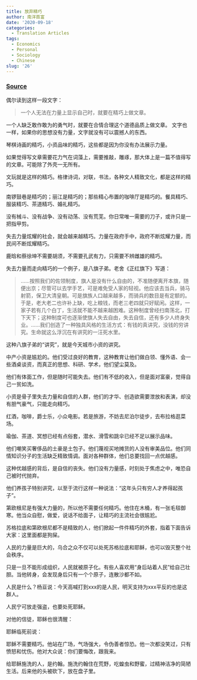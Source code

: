 ```yaml
---
title: 放弃精巧
author: 南洋首富
date: '2020-09-18'
categories:
  - Translation Articles
tags:
  - Economics
  - Personal
  - Sociology
  - Chinese
slug: '26'
---
```


### [Source](https://mp.weixin.qq.com/s?__biz=MzU2NTgwOTE0MQ==&mid=2247484632&idx=1&sn=aebb7e0307abf23b6c03d44d3459c12b&chksm=fcb75e42cbc0d754be1cc434d2cb6af714e5e715c32de1519e87e90cf57fed8238804494c9a1&scene=21#wechat_redirect)

偶尔读到这样一段文字：

>一个人无法在力量上显示自己时，就要在精巧上做文章。

一个人缺乏敢作敢为的勇气时，就要在合情合理这个道德品质上做文章。
文字也一样，如果你的思想没有力量，文字就没有可以震撼人的东西。

琴棋诗画的精巧，小资品味的精巧，这些都是因为你没有办法展示力量。

如果觉得写文章需要花力气在词藻上，需要推敲，雕琢，那大体上是一篇不值得写的文章。可能除了外壳一无所有。

文玩就是这样的精巧。格律诗词，对联，书法，各种文人精致文化，都是这样的精巧。

南锣鼓巷是精巧的；丽江是精巧的；那些精心布置的咖啡厅是精巧的。餐具精巧、服装精巧、茶道精巧、婚礼精巧。

没有械斗、没有战争、没有动荡、没有荒芜。你日常唯一需要的刀子，或许只是一把指甲剪。

失去力量炫耀的社会，就会越来越精巧。力量在政府手中，政府不断炫耀力量，而民间不断炫耀精巧。

鹿晗和蔡徐坤不需要胡须，不需要孔武有力，只需要不辨雌雄的精巧。

失去力量而走向精巧的一个例子，是八旗子弟。老舍《正红旗下》写道：

>……按照我们的佐领制度，旗人是没有什么自由的，不准随便离开本旗，随便出京；尽管可以去学手艺，可是难免受人家的轻视。他应该去当兵，骑马射箭，保卫大清皇朝。可是旗族人口越来越多，而骑兵的数目是有定额的。于是，老大老二也许补上缺，吃上粮钱，而老三老四就只好赋闲。这样，一家子若有几个白丁，生活就不能不越来越困难。这种制度曾经扫南荡北，打下天下；这种制度可也逐渐使旗人失去自由，失去自信，还有多少人终身失业。……我们创造了一种独具风格的生活方式：有钱的真讲究，没钱的穷讲究。生命就这么浮沉在有讲究的一汪死水里。

这种八旗子弟的“讲究”，就是今天城市小资的讲究。

中产小资是尴尬的。他们受过良好的教育，这种教育让他们做白领、懂外语、会一些酒桌谈资，而真正的思想、科研、学术，他们望尘莫及。

他们有体面工作，但是随时可能失去。他们有不低的收入，但是面对富豪，觉得自己一贫如洗。

小资是骨子里失去力量和自信的人群，他们的才华、创造欲需要泄放和表演，却没有胆气豪气，只能走向精巧。


红酒，咖啡，爵士乐，小众电影。若是旅游，不妨去尼泊尔徒步，去布拉格逛菜场。


瑜伽、茶道、冥想已经有点俗套，潜水、滑雪和跳伞已经不足以展示品味。

他们嘲笑买奢侈品的土豪是土包子。他们蔑视买地摊货的人没有审美品位。他们同情知识分子的生活缺乏精致情调。面对各种群体，他们总要找回一点优越感。

这种优越感的背后，是自信的丧失。他们没有力量感，时刻处于焦虑之中，唯恐自己被时代抛弃。

他们养孩子特别讲究，以至于流行这样一种说法：“这年头只有穷人才养得起孩子”。


第欧根尼是有强大力量的，所以他不需要任何精巧。他住在木桶，有一张毛毯御寒。他当众自慰，做爱，说话不给面子，让精巧的主流社会很尴尬。

苏格拉底和第欧根尼都不是精致的人，他们掀起一件件精巧的外套，指着下面告诉大家：这里面都是狗屎。

人民的力量是巨大的，乌合之众不仅可以处死苏格拉底和耶稣，也可以毁灭整个社会秩序。

只是一旦不能形成组织，人民就被原子化。有些人喜欢用“身后站着人民”给自己壮胆。当他转身，会发现身后只有一个个原子，连散沙都不如。

人民是什么？杨亘说：今天高喊打到xxx的是人民，明天支持为xxx平反的也是这群人。

人民宁可放走强盗，也要处死耶稣。

对他的信徒，耶稣也很清醒：

耶稣临死前说：



耶稣不需要精巧。他站在广场，气场强大，令伪善者惊恐。他一次都没笑过，只有愤怒和忧伤。他对大众说：你们要悔改，跟我来。

给耶稣施洗的人，是约翰。施洗约翰住在荒野，吃蝗虫和野蜜，过精神洁净的简陋生活。后来他的头被砍下，放在盘子里。



